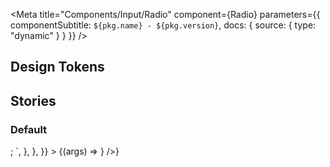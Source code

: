 

<Meta
  title="Components/Input/Radio"
  component={Radio}
  parameters={{ componentSubtitle: `${pkg.name} - ${pkg.version}`, docs: { source: { type: "dynamic" } } }}
/>

<Description markdown={readme} />

## Design Tokens

<DesignTokenDocBlock categoryName="Radio" viewType="table" />

## Stories

### Default

<Canvas>
  <Story
    name="Default"
    args={{
      label: "I agree",
      checked: true
    }}
    parameters={{
      docs: {
        source: {
          code: `
<Radio label={"I agree"}/>;
    `,
        },
      },
    }}
  >
    {(args) => <Radio id={1} {...args} />} />}
  </Story>
</Canvas>

<ArgsTable of={Radio} />
